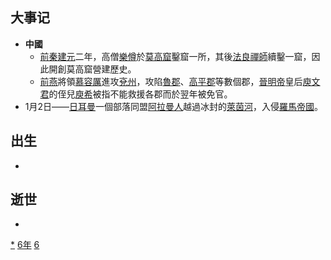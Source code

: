 {{yearTOC|366|东晋'''[[太和_(晉廢帝)|太和]]元年'''；前凉'''[[升平|升平]]十年'''；代国'''[[建国_(代)|建国]]二十九年'''；前秦'''[[建元_(苻坚)|建元]]二年'''；前燕'''[[建熙|建熙]]七年'''}}

== 大事记 ==
* '''中國'''
**[[前秦|前秦]][[建元_(前秦)|建元]]二年，高僧[[樂僔|樂僔]]於[[莫高窟|莫高窟]]鑿窟一所，其後[[法良|法良]][[禪師|禪師]]續鑿一窟，因此開創莫高窟營建歷史。
**[[前燕|前燕]]將領[[慕容厲|慕容厲]]進攻[[兗州|兗州]]，攻陷[[魯郡|魯郡]]、[[高平郡|高平郡]]等數個郡，[[晉明帝|晉明帝]]皇后[[庾文君|庾文君]]的侄兒[[庾希|庾希]]被指不能救援各郡而於翌年被免官。
* 1月2日——[[日耳曼人|日耳曼]]一個部落同盟[[阿拉曼人|阿拉曼人]]越過冰封的[[萊茵河|萊茵河]]，入侵[[羅馬帝國|羅馬帝國]]。

== 出生 ==
*

== 逝世 ==
{{Wikisource year mention}}
*

[[Category:366年|*]]
[[Category:360年代|6年]]
[[Category:4世纪各年|6]]